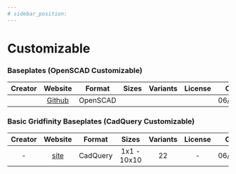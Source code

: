 ```yaml
---
# sidebar_position:
---
```


# Customizable

### Baseplates (OpenSCAD Customizable)
| Creator | Website | Format | Sizes | Variants | License | Created |
| :-: | :-: | :-: | :-: | :-: | :-: | :-: |
| | [Github](https://github.com/vector76/gridfinity_openscad/blob/main/gridfinity_baseplate.scad) | OpenSCAD |  |  |  | 06/12/2022 |

### Basic Gridfinity Baseplates (CadQuery Customizable)
| Creator | Website | Format | Sizes | Variants | License | Created |
| :-: | :-: | :-: | :-: | :-: | :-: | :-: |
| - | [site](https://www.printables.com/model/170956-basic-gridfinity-baseplates-cadquery-customizable) | CadQuery | 1x1 - 10x10 | 22 | - | 06/12/2022 |

